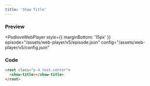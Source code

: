 ```yaml
---
title: 'Show Title'
---
```



### Preview

<PodloveWebPlayer style={{ marginBottom: '15px' }}
  episode="/assets/web-player/v5/episode.json"
  config="/assets/web-player/v5/config.json"
>
  <root class="p-4 text-center">
    <show-title></show-title>
  </root>
</PodloveWebPlayer>

### Code

```html
<root class="p-4 text-center">
  <show-title></show-title>
</root>
```
